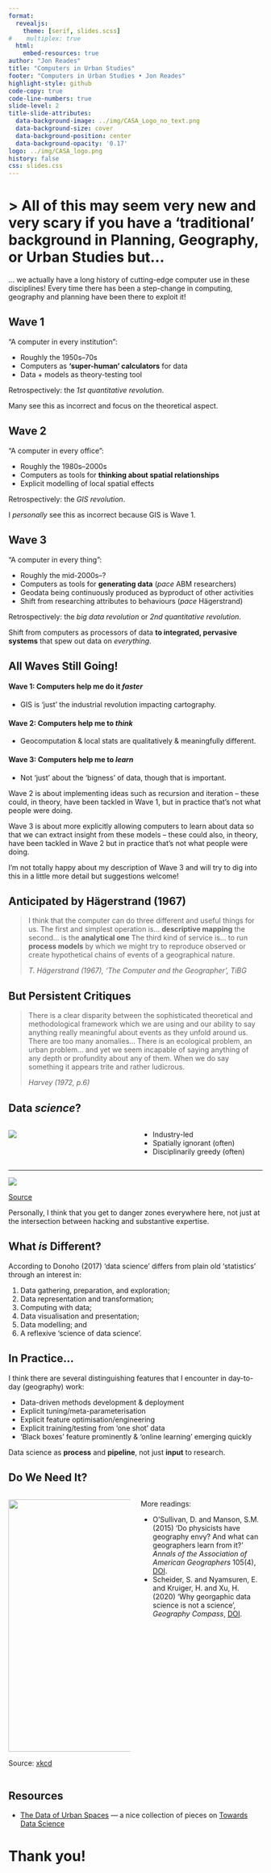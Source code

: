 ```yaml
---
format:
  revealjs:
    theme: [serif, slides.scss]
#    multiplex: true
  html:
    embed-resources: true
author: "Jon Reades"
title: "Computers in Urban Studies"
footer: "Computers in Urban Studies • Jon Reades"
highlight-style: github
code-copy: true
code-line-numbers: true
slide-level: 2
title-slide-attributes:
  data-background-image: ../img/CASA_Logo_no_text.png
  data-background-size: cover
  data-background-position: center
  data-background-opacity: '0.17'
logo: ../img/CASA_logo.png
history: false
css: slides.css
---
```


# >  All of this may seem very new and very scary if you have a 'traditional' background in Planning, Geography, or Urban Studies but... 

::: {.notes}

... we actually have a long history of cutting-edge computer use in these disciplines! Every time there has been a step-change in computing, geography and planning have been there to exploit it!

:::


## Wave 1


“A computer in every institution”:

- Roughly the 1950s–70s
- Computers as **‘super-human’ calculators** for data
- Data + models as theory-testing tool

Retrospectively: the *1st quantitative revolution*.

::: {.notes}

Many see this as incorrect and focus on the theoretical aspect.

:::

## Wave 2


“A computer in every office”:

- Roughly the 1980s–2000s
- Computers as tools for **thinking about spatial relationships**
- Explicit modelling of local spatial effects

Retrospectively: the *GIS revolution*.

::: {.notes}

I *personally* see this as incorrect because GIS is Wave 1.

:::

## Wave 3


“A computer in every thing”:

- Roughly the mid-2000s–?
- Computers as tools for **generating data** (*pace* ABM researchers)
- Geodata being continuously produced as byproduct of other activities
- Shift from researching attributes to behaviours (*pace* Hägerstrand)

Retrospectively: the *big data revolution* or *2nd quantitative revolution*.


::: {.notes}

Shift from computers as processors of data **to integrated, pervasive systems** that spew out data on *everything*.

:::

## All Waves Still Going!


#### Wave 1: Computers help me do it *faster*

- GIS is ‘just’ the industrial revolution impacting cartography.

#### Wave 2: Computers help me to *think*

- Geocomputation & local stats are qualitatively & meaningfully different.

#### Wave 3: Computers help me to *learn*

- Not ‘just’ about the ‘bigness’ of data, though that is important.


::: {.notes}

Wave 2 is about implementing ideas such as recursion and iteration -- these could, in theory, have been tackled in Wave 1, but in practice that’s not what people were doing.

Wave 3 is about more explicitly allowing computers to learn about data so that we can extract insight from these models -- these could also, in theory, have been tackled in Wave 2 but in practice that’s not what people were doing.

I’m not totally happy about my description of Wave 3 and will try to dig into this in a little more detail but suggestions welcome!

:::

## Anticipated by Hägerstrand (1967)


> I think that the computer can do three different and useful things for us. The first and simplest operation is... **descriptive mapping** the second... is the **analytical one** The third kind of service is... to run **process models** by which we might try to reproduce observed or create hypothetical chains of events of a geographical nature. 
>
> <cite>T. Hägerstrand (1967), *‘The Computer and the Geographer’*, *TiBG*</cite>


## But Persistent Critiques


>  There is a clear disparity between the sophisticated theoretical and methodological framework which we are using and our ability to say anything really meaningful about events as they unfold around us. There are too many anomalies... There is an ecological problem, an urban problem... and yet we seem incapable of saying anything of any depth or profundity about any of them. When we do say something it appears trite and rather ludicrous. 
>
> <cite>Harvey (1972, p.6)</cite>


## Data *science*?
:::: {.columns}
::: {.column width="50%"}

![](./img/Sexy_Job_of_21C.png)
:::
::: {.column width="50%"}

- Industry-led
- Spatially ignorant (often)
- Disciplinarily greedy (often)

:::
::::

---


![](./img/Data_Science_Venn.png)

[Source](http://berkeleysciencereview.com/how-to-become-a-data-scientist-before-you-graduate/)


::: {.notes}

Personally, I think that you get to danger zones everywhere here, not just at the intersection between hacking and substantive expertise. 

:::

## What *is* Different?


According to Donoho (2017) 'data science' differs from plain old ‘statistics’ through an interest in:

1. Data gathering, preparation, and exploration; 
2. Data representation and transformation; 
3. Computing with data; 
4. Data visualisation and presentation; 
5. Data modelling; and
6. A reflexive ‘science of data science’.


## In Practice...


I think there are several distinguishing features that I encounter in day-to-day (geography) work:

- Data-driven methods development & deployment
- Explicit tuning/meta-parameterisation
- Explicit feature optimisation/engineering
- Explicit training/testing from ‘one shot’ data
- ‘Black boxes’ feature prominently & ‘online learning’ emerging quickly

Data science as **process** and **pipeline**, not just **input** to research.


## Do We Need It?

:::: {.columns}
::: {.column width="50%"}

![](./img/Why_do_you_need_a_journal.png){height="500"}

Source: [xkcd](https://xkcd.com/793/)

:::
::: {.column width="50%"}
More readings:

- O'Sullivan, D. and Manson, S.M. (2015) 'Do physicists have geography envy? And what can geographers learn from it?' *Annals of the Association of American Geographers* 105(4), [DOI](https://doi.org/10.1080/00045608.2015.1039105).
- Scheider, S. and Nyamsuren, E. and Kruiger, H. and Xu, H. (2020) 'Why georgaphic data science is not a science', *Geography Compass*, [DOI](https://doi.org/10.1111/gec3.12537).

:::
::::

## Resources

- [The Data of Urban Spaces](https://towardsdatascience.com/may-edition-the-data-of-urban-spaces-815831aaf749) — a nice collection of pieces on [Towards Data Science](https://towardsdatascience.medium.com)

# Thank you!
